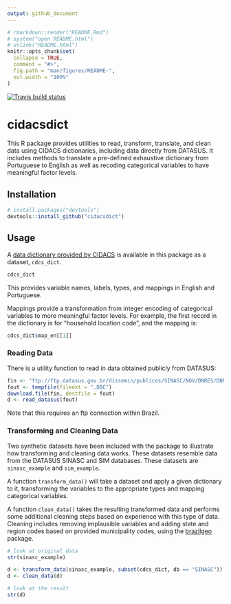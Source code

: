 ```yaml
---
output: github_document
---
```


<!-- README.md is generated from README.Rmd. Please edit that file -->

```r
# rmarkdown::render("README.Rmd")
# system("open README.html")
# unlink("README.html")
knitr::opts_chunk$set(
  collapse = TRUE,
  comment = "#>",
  fig.path = "man/figures/README-",
  out.width = "100%"
)
```

[![Travis build status](https://travis-ci.org/ki-tools/cidacsdict.svg?branch=master)](https://travis-ci.org/ki-tools/cidacsdict)
<!--[![Coverage status](https://codecov.io/gh/ki-tools/cidacsdict/branch/master/graph/badge.svg)](https://codecov.io/github/ki-tools/cidacsdict?branch=master)-->

# cidacsdict

This R package provides utilities to read, transform, translate, and clean data using CIDACS dictionaries, including data directly from DATASUS. It includes methods to translate a pre-defined exhaustive dictionary from Portuguese to English as well as recoding categorical variables to have meaningful factor levels.

## Installation

``` r
# install.packages("devtools")
devtools::install_github("cidacsdict")
```

## Usage

A [data dictionary provided by CIDACS](https://gcgh.grandchallenges.org/sites/default/files/additional-materials/CIDACS%20Dicionario%20Dados%20Coorte%20100M.PDF) is available in this package as a dataset, `cdcs_dict`.

```r
cdcs_dict
```

This provides variable names, labels, types, and mappings in English and Portuguese.

Mappings provide a transformation from integer encoding of categorical variables to more meaningful factor levels. For example, the first record in the dictionary is for "household location code", and the mapping is:

```r
cdcs_dict$map_en[[1]]
```

### Reading Data

There is a utility function to read in data obtained publicly from DATASUS:

```r
fin <- "ftp://ftp.datasus.gov.br/dissemin/publicos/SINASC/NOV/DNRES/DNRO2013.DBC"
fout <- tempfile(fileext = ".DBC")
download.file(fin, destfile = fout)
d <- read_datasus(fout)
```

Note that this requires an ftp connection within Brazil.

### Transforming and Cleaning Data

Two synthetic datasets have been included with the package to illustrate how transforming and cleaning data works. These datasets resemble data from the DATASUS SINASC and SIM databases. These datasets are `sinasc_example` and `sim_example`.

A function `transform_data()` will take a dataset and apply a given dictionary to it, transforming the variables to the appropriate types and mapping categorical variables.

A function `clean_data()` takes the resulting transformed data and performs some additional cleaning steps based on experience with this type of data. Cleaning includes removing implausible variables and adding state and region codes based on provided municipality codes, using the [brazilgeo](https://github.com/ki-tools/brazilgeo) package.

```r
# look at original data
str(sinasc_example)

d <- transform_data(sinasc_example, subset(cdcs_dict, db == "SINASC"))
d <- clean_data(d)

# look at the result
str(d)
```

<!--
## Reference

Other DATASUS packages, etc.
-->